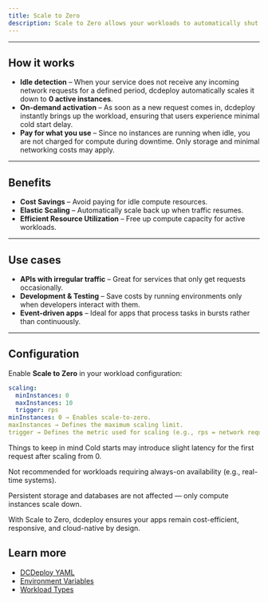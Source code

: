 ```yaml
---
title: Scale to Zero
description: Scale to Zero allows your workloads to automatically shut down when they are idle, reducing costs by only running when requests are actively being served.
---
```


---

## How it works

- **Idle detection** – When your service does not receive any incoming network requests for a defined period, dcdeploy automatically scales it down to **0 active instances**.  
- **On-demand activation** – As soon as a new request comes in, dcdeploy instantly brings up the workload, ensuring that users experience minimal cold start delay.  
- **Pay for what you use** – Since no instances are running when idle, you are not charged for compute during downtime. Only storage and minimal networking costs may apply.

---

## Benefits

- **Cost Savings** – Avoid paying for idle compute resources.  
- **Elastic Scaling** – Automatically scale back up when traffic resumes.  
- **Efficient Resource Utilization** – Free up compute capacity for active workloads.  

---

## Use cases

- **APIs with irregular traffic** – Great for services that only get requests occasionally.  
- **Development & Testing** – Save costs by running environments only when developers interact with them.  
- **Event-driven apps** – Ideal for apps that process tasks in bursts rather than continuously.  

---

## Configuration

Enable **Scale to Zero** in your workload configuration:

```yaml
scaling:
  minInstances: 0
  maxInstances: 10
  trigger: rps
minInstances: 0 → Enables scale-to-zero.
maxInstances → Defines the maximum scaling limit.
trigger → Defines the metric used for scaling (e.g., rps = network requests per second).
```
Things to keep in mind
Cold starts may introduce slight latency for the first request after scaling from 0.

Not recommended for workloads requiring always-on availability (e.g., real-time systems).

Persistent storage and databases are not affected — only compute instances scale down.

With Scale to Zero, dcdeploy ensures your apps remain cost-efficient, responsive, and cloud-native by design.

## Learn more
- [DCDeploy YAML](./dcdeploy-yml)  
- [Environment Variables](./environment-variables)  
- [Workload Types](./workload-types)  